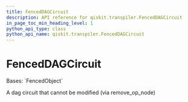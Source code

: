 ```yaml
---
title: FencedDAGCircuit
description: API reference for qiskit.transpiler.FencedDAGCircuit
in_page_toc_min_heading_level: 1
python_api_type: class
python_api_name: qiskit.transpiler.FencedDAGCircuit
---
```


# FencedDAGCircuit

<Class id="qiskit.transpiler.FencedDAGCircuit" github="https://github.com/qiskit/qiskit/tree/stable/0.24/qiskit/transpiler/fencedobjs.py" signature="FencedDAGCircuit(dag_circuit_instance)">
  Bases: `FencedObject`

  A dag circuit that cannot be modified (via remove\_op\_node)
</Class>

